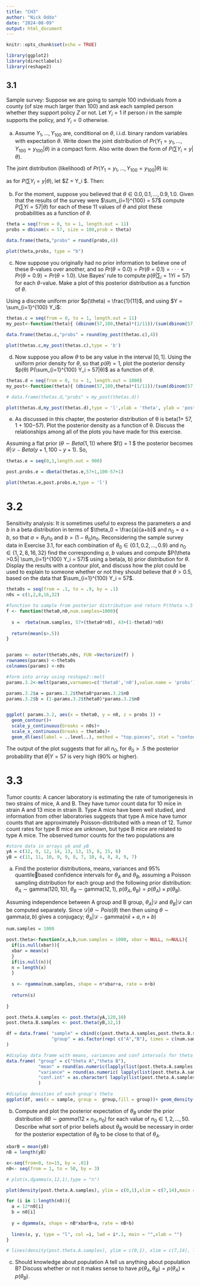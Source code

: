 ```yaml
---
title: "CH3"
author: "Nick Oddo"
date: "2024-08-09"
output: html_document
---
```


```r
knitr::opts_chunk$set(echo = TRUE)

library(ggplot2)
library(directlabels)
library(reshape2)

```

## 3.1 
Sample survey: Suppose we are going to sample 100 individuals from
a county (of size much larger than 100) and ask each sampled person
whether they support policy $Z$ or not. Let $Y_i = 1$ if person $i$ in the sample
supports the policy, and $Y_i = 0$ otherwise.

a. Assume $Y_1,\ldots, Y_{100}$ are, conditional on $\theta$, i.i.d. binary random variables with expectation $\theta$. 
Write down the joint distribution of $Pr(Y_1 = y_1, . . . , Y_{100} = y_{100}|\theta)$ in a compact form.
Also write down the form of $P(\sum Y_i = y|\theta)$.

The joint distribution (likelihood) of $Pr(Y_1 = y_1, . . . , Y_{100} = y_{100}|\theta)$ is:
\begin{align}
 &Pr(Y_1 = y_1, . . . , Y_{100} = y_{100}|\theta) = \prod p^{y_i} \cdot (1-p)^{(1-y_i)}\\
 &=  p^{\sum_{i=1}^{100} y_i} \cdot (1-p)^{(100-\sum_{i=1}^{100} y_i)}

\end{align}


as for $P(\sum Y_i = y|\theta)$, let $Z = \sum Y_i $. Then:
\begin{align}

&P(\sum Y_i = y|\theta) = P(Z = z|\theta)\\
&= \binom{100}{z} p^{z}(1-p)^{100-z}

\end{align}


b. For the moment, suppose you believed that $\theta \in {0.0, 0.1,\ldots , 0.9, 1.0}$.
Given that the results of the survey were $\sum_{i=1}^{100} = 57$ compute $P(\sum Yi = 57|\theta)$ for each of these 11 values of $\theta$ and plot these probabilities as a function of $\theta$.

```r

theta = seq(from = 0, to = 1, length.out = 11)
probs = dbinom(x = 57, size = 100,prob = theta)

data.frame(theta,"probs" = round(probs,4))

plot(theta,probs, type = "b")

```


c. Now suppose you originally had no prior information to believe one of
these $\theta$-values over another, and so $Pr(\theta = 0.0) = Pr(\theta = 0.1) = · · · =Pr(\theta = 0.9) = Pr(\theta = 1.0)$.
Use Bayes’ rule to compute $p(\theta|\sum_i=1 Yi =57)$ for each $\theta$-value. Make a plot of this posterior distribution as a
function of $\theta$.

Using a discrete uniform prior $p(\theta) = \frac{1}{11}$, and using $Y = \sum_{i=1}^{100} Y_i$:

\begin{align}
&P(\theta | Y = 57) \\
&= \frac{ P(Y = 57 | \theta)P(\theta)}{\sum_{j=1}^{11} P(Y = 57 |\theta_j)P(\theta_j) }\\
&=\frac{\binom{100}{57} \theta^{57}(1-\theta)^{43} \cdot \frac{1}{11} }{ \sum_{j=1}^{11} \binom{100}{57}(\frac{1}{11})^{57}(\frac{10}{11})^{43} \cdot (\frac{1}{11})}\\
\end{align}

```r

thetas.c = seq(from = 0, to = 1, length.out = 11)
my_post<-function(theta){ (dbinom(57,100,theta)*(1/11))/(sum(dbinom(57,100,theta))*(1/11)) }

data.frame(thetas.c,"probs" = round(my_post(thetas.c),4))

plot(thetas.c,my_post(thetas.c),type = 'b')

```


d. Now suppose you allow $\theta$ to be any value in the interval $[0, 1]$. Using
the uniform prior density for $\theta$, so that $p(\theta) = 1$, plot the posterior
density $p(θ) P(\sum_{i=1}^{100} Y_i = 57|θ)$ as a function of $\theta$.


```r

thetas.d = seq(from = 0, to = 1, length.out = 1000)
my_post<-function(theta){ (dbinom(57,100,theta)*(1/11))/(sum(dbinom(57,100,theta))*(1/11)) }

# data.frame(thetas.d,"probs" = my_post(thetas.d))

plot(thetas.d,my_post(thetas.d),type = 'l',xlab = 'theta', ylab = 'posterior prob')

```

e. As discussed in this chapter, the posterior distribution of θ is beta(1+
57, 1 + 100−57). Plot the posterior density as a function of θ. Discuss
the relationships among all of the plots you have made for this exercise.

Assuming a flat prior ($\theta \sim Beta(1,1)$) where $f(\theta) = 1 $ the posterior becomes $\theta|\mathcal{D} \sim Beta(y+1,100-y+1)$. So, 

```r

thetas.e = seq(0,1,length.out = 900)

post.probs.e = dbeta(thetas.e,57+1,100-57+1)

plot(thetas.e,post.probs.e,type = 'l')

```

# 3.2 
Sensitivity analysis: It is sometimes useful to express the parameters $a$ and $b$ in a beta distribution in terms of $\theta_0 = \frac{a}{a+b}$ and $n_0 = a+b$, so that $a = \theta_0n_0$ and $b = (1 − \theta_0)n_0$. Reconsidering the sample survey data in Exercise 3.1, for each combination of $\theta_0 \in \{0.1, 0.2, \ldots, 0.9\}$ and $n_0 \in \{1, 2, 8, 16, 32\}$ find the corresponding $a$, $b$ values and compute $P(\theta >0.5| \sum_{i=1}^{100} Y_i = 57)$ using a beta(a, b) prior distribution for $\theta$. Display the results with a contour plot, and discuss how the plot could be used to explain to someone whether or not they should believe that $\theta > 0.5$, based on the data that $\sum_{i=1}^{100} Y_i = 57$.


```r

theta0s = seq(from = .1, to = .9, by = .1)
n0s = c(1,2,8,16,32)

#function to sample from posterior distribution and return P(theta >.5 |Y=57)
f <- function(theta0,n0,num.samples=1000){
  
  s =  rbeta(num.samples, 57+(theta0*n0), 43+(1-theta0)*n0)
  
  return(mean(s>.5))
}


params <- outer(theta0s,n0s, FUN =Vectorize(f) )
rownames(params) <-theta0s
colnames(params) <-n0s 

#form into array using reshape2::melt
params.3.2<-melt(params,varnames=c('theta0','n0'),value.name = 'probs')

params.3.2$a = params.3.2$theta0*params.3.2$n0 
params.3.2$b = (1-params.3.2$theta0)*params.3.2$n0 


ggplot( params.3.2, aes(x = theta0, y = n0, z = probs )) +
  geom_contour()+
  scale_y_continuous(breaks = n0s)+
  scale_x_continuous(breaks = theta0s)+
  geom_dl(aes(label = ..level..), method = "top.pieces", stat = "contour")


```

The output of the plot suggests that for all $n_0$, for $\theta_0 > .5$ the posterior probability that $\theta|Y=57$ is very high (90% or higher). 


# 3.3

Tumor counts: A cancer laboratory is estimating the rate of tumorigenesis
in two strains of mice, A and B. They have tumor count data for 10 mice
in strain A and 13 mice in strain B. Type A mice have been well studied,
and information from other laboratories suggests that type A mice have
tumor counts that are approximately Poisson-distributed with a mean of
12. Tumor count rates for type B mice are unknown, but type B mice are
related to type A mice. The observed tumor counts for the two populations
are

\begin{align}
& y_A = (12, 9, 12, 14, 13, 13, 15, 8, 15, 6);\\
& y_B = (11, 11, 10, 9, 9, 8, 7, 10, 6, 8, 8, 9, 7)
\end{align}

```r

#store data in arrays yA and yB
yA = c(12, 9, 12, 14, 13, 13, 15, 8, 15, 6)
yB = c(11, 11, 10, 9, 9, 8, 7, 10, 6, 8, 8, 9, 7)

```


a) Find the posterior distributions, means, variances and 95% quantilebased confidence intervals for $θ_A$ and $θ_B$, assuming a Poisson sampling
distribution for each group and the following prior distribution:
$θ_A \sim \text{gamma}(120,10)$, $θ_B \sim \text{gamma}(12,1)$, $p(θ_A, θ_B) = p(θ_A) × p(θ_B)$.

Assuming independence between A group and B group, $\theta_A|\mathcal{D}$ and $\theta_B|\mathcal{D}$ can be computed separately. Since $\mathcal{D}|\theta \sim Pois(\theta)$ then then using $\theta \sim \text{gamma}(a,b)$ gives a conjugacy; $\theta_A|\mathcal{D} \sim \text{gamma}(n\bar{x}+a,n+b)$

```r

num.samples = 1000

post.theta<-function(x,a,b,num.samples = 1000, xbar = NULL, n=NULL){
  if(is.null(xbar)){
  xbar = mean(x)
  }
  if(is.null(n)){
  n = length(x)
  }
  
  s <- rgamma(num.samples, shape = n*xbar+a, rate = n+b)
  
  return(s)
  
}

post.theta.A.samples <- post.theta(yA,120,10)
post.theta.B.samples <- post.theta(yB,12,1)

df = data.frame( "sample" = cbind(c(post.theta.A.samples,post.theta.B.samples)),
                 "group" = as.factor(rep( c("A","B"), times = c(num.samples,num.samples) ))
)

#display data frame with means, variances and conf intervals for theta
data.frame( "group" = c("theta A","theta B"),
            "mean" = round(as.numeric(lapply(list(post.theta.A.samples ,post.theta.B.samples), FUN = mean )),3), 
            "variance" = round(as.numeric( lapply(list(post.theta.A.samples ,post.theta.B.samples), FUN = var )),3),
            "conf.int" = as.character( lapply(list(post.theta.A.samples ,post.theta.B.samples), FUN = function(x){round(unname(quantile(x, c(.025,.975))),3)} ))
            )

#display densities of each group's theta
ggplot(df, aes(x = sample, group =  group,fill = group))+ geom_density(alpha = .7)

```


b) Compute and plot the posterior expectation of $θ_B$ under the prior distribution $θB ∼ gamma(12×n_0, n_0)$ for each value of $n_0 ∈ {1, 2, . . . , 50}$.
Describe what sort of prior beliefs about $θ_B$ would be necessary in order for the posterior expectation of $θ_B$ to be close to that of $θ_A$.

```r

xbarB = mean(yB)
nB = length(yB)

x<-seq(from=0, to=15, by = .01)
n0<- seq(from = 1, to = 50, by = 3)

# plot(x,dgamma(x,12,1),type = "n")

plot(density(post.theta.A.samples), ylim = c(0,1),xlim = c(7,14),main = "", xlab = "")

for (i in 1:length(n0)){
  a = 12*n0[i]
  b = n0[i]
  
  y = dgamma(x, shape = nB*xbarB+a, rate = nB+b)
  
  lines(x, y, type = "l", col =i, lwd = i*.1, main = "",xlab = "")
}

# lines(density(post.theta.A.samples), ylim = c(0,1), xlim = c(7,14), lty = 9, xlab = "", main = "thetaB|data ~ gamma(n*xbar+a,n+b) ")


```


c) Should knowledge about population A tell us anything about population B? Discuss whether or not it makes sense to have $p(θ_A, θ_B) = p(θ_A) × p(θ_B)$.


